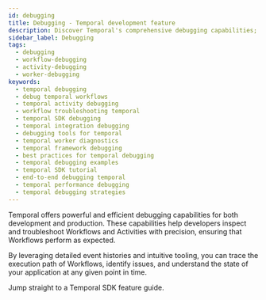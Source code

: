 ```yaml
---
id: debugging
title: Debugging - Temporal development feature
description: Discover Temporal's comprehensive debugging capabilities; tools and frameworks that facilitate Workflow and activity debugging across different programming languages with Temporal.
sidebar_label: Debugging
tags:
  - debugging
  - workflow-debugging
  - activity-debugging
  - worker-debugging
keywords:
  - temporal debugging
  - debug temporal workflows
  - temporal activity debugging
  - workflow troubleshooting temporal
  - temporal SDK debugging
  - temporal integration debugging
  - debugging tools for temporal
  - temporal worker diagnostics
  - temporal framework debugging
  - best practices for temporal debugging
  - temporal debugging examples
  - temporal SDK tutorial
  - end-to-end debugging temporal
  - temporal performance debugging
  - temporal debugging strategies
---
```



Temporal offers powerful and efficient debugging capabilities for both development and production. These capabilities help developers inspect and troubleshoot Workflows and Activities with precision, ensuring that Workflows perform as expected.

By leveraging detailed event histories and intuitive tooling, you can trace the execution path of Workflows, identify issues, and understand the state of your application at any given point in time.

Jump straight to a Temporal SDK feature guide.

<RelatedReadContainer>
    <RelatedReadItem path="/develop/go/debugging" text="Debugging using the Go SDK" archetype="feature-guide" />
    <RelatedReadItem path="/develop/java/debugging" text="Debugging using the Java SDK" archetype="feature-guide" />
    <RelatedReadItem path="/develop/php/debugging" text="Debugging using the PHP SDK" archetype="feature-guide" />
    <RelatedReadItem path="/develop/python/debugging" text="Debugging using the Python SDK" archetype="feature-guide" />
    <RelatedReadItem path="/develop/typescript/debugging" text="Debugging using the TypeScript SDK" archetype="feature-guide" />
    <RelatedReadItem path="/develop/dotnet/debugging" text="Debugging using the .NET SDK" archetype="feature-guide" />
</RelatedReadContainer>
